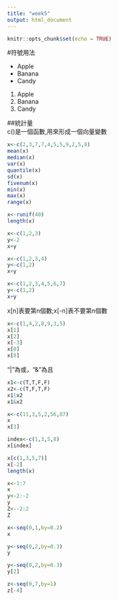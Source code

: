 ```yaml
---
title: "week5"
output: html_document
---
```


```r
knitr::opts_chunk$set(echo = TRUE)
```
#符號用法  
  
- Apple  
- Banana  
- Candy  
  
1. Apple  
1. Banana  
1. Candy  

##統計量  
c()是一個函數,用來形成一個向量變數
```r
x<-c(2,3,7,7,4,5,5,9,2,5,8)
mean(x)
median(x)
var(x)
quantile(x)
sd(x)
fivenum(x)
min(x)
max(x)
range(x)
```


```r
x<-runif(40)
length(x)
```

```r
x<-c(1,2,3)
y<-2
x+y
```


```r
x<-c(1,2,3,4)
y<-c(1,2)
x+y
```
```r
x<-c(1,2,3,4,5,6,7)
y<-c(1,2)
x+y
```
x[n]表要第n個數;x[-n]表不要第n個數
```r
x<-c(1,4,2,8,9,3,5)
x[1]
x[2]
x[-3]
x[0]
x[8]
```
"|"為或，"&"為且
```r
x1<-c(T,T,F,F)
x2<-c(T,F,T,F)
x1|x2
x1&x2
```

```r
x<-c(11,3,5,2,56,87)
x
x[3]

index<-c(1,3,5,8)
x[index]

x[c(1,3,5,7)]
x[-2]
length(x)
```

```r
x<-1:7
x
y<-2:-2
y
Z<--2:2
Z
```
```r
x<-seq(0,1,by=0.2)
x

y<-seq(0,2,by=0.3)
y

y<-seq(0,2,by=0.3)
y[2]

z<-seq(0,7,by=1)
z[-4]
```






